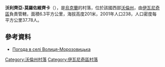{{coord|50|43|8|N|24|6|38|E|scale:30000|display=title}}

'''沃利齊亞-莫羅佐維齊卡'''（{{lang-uk|Волиця-Морозовицька}}），是[[烏克蘭|烏克蘭]]的村落，位於該國西部[[沃倫州|沃倫州]]，由[[伊瓦尼奇區|伊瓦尼奇區]]負責管轄，面積6.3平方公里，海拔高度201米，2001年人口238，人口密度每平方公里37.78人。

==參考資料==
* [http://weather.in.ua/ua/volynskaja/4390 Погода в селі Волиця-Морозовицька] {{Wayback|url=http://weather.in.ua/ua/volynskaja/4390 |date=20160305203508 }}

[[Category:沃倫州村落|Category:沃倫州村落]]
[[Category:伊瓦尼奇區村落|Category:伊瓦尼奇區村落]]


{{Volyn-geo-stub}}